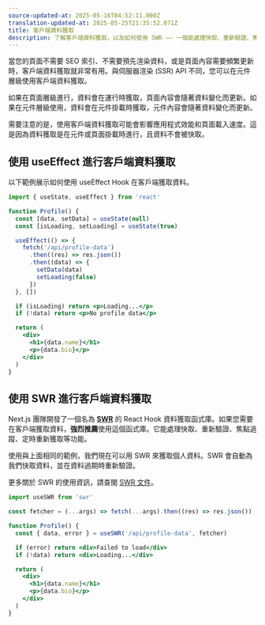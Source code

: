 ```yaml
---
source-updated-at: 2025-05-16T04:52:11.000Z
translation-updated-at: 2025-05-25T21:35:52.071Z
title: 客戶端資料獲取
description: 了解客戶端資料獲取，以及如何使用 SWR —— 一個能處理快取、重新驗證、焦點追蹤、定時重新獲取等功能的 React Hook 資料獲取函式庫。
---
```


當您的頁面不需要 SEO 索引、不需要預先渲染資料，或是頁面內容需要頻繁更新時，客戶端資料獲取就非常有用。與伺服器渲染 (SSR) API 不同，您可以在元件層級使用客戶端資料獲取。

如果在頁面層級進行，資料會在運行時獲取，頁面內容會隨著資料變化而更新。如果在元件層級使用，資料會在元件掛載時獲取，元件內容會隨著資料變化而更新。

需要注意的是，使用客戶端資料獲取可能會影響應用程式效能和頁面載入速度。這是因為資料獲取是在元件或頁面掛載時進行，且資料不會被快取。

## 使用 useEffect 進行客戶端資料獲取

以下範例展示如何使用 useEffect Hook 在客戶端獲取資料。

```jsx
import { useState, useEffect } from 'react'

function Profile() {
  const [data, setData] = useState(null)
  const [isLoading, setLoading] = useState(true)

  useEffect(() => {
    fetch('/api/profile-data')
      .then((res) => res.json())
      .then((data) => {
        setData(data)
        setLoading(false)
      })
  }, [])

  if (isLoading) return <p>Loading...</p>
  if (!data) return <p>No profile data</p>

  return (
    <div>
      <h1>{data.name}</h1>
      <p>{data.bio}</p>
    </div>
  )
}
```

## 使用 SWR 進行客戶端資料獲取

Next.js 團隊開發了一個名為 [**SWR**](https://swr.vercel.app/) 的 React Hook 資料獲取函式庫。如果您需要在客戶端獲取資料，**強烈推薦**使用這個函式庫。它能處理快取、重新驗證、焦點追蹤、定時重新獲取等功能。

使用與上面相同的範例，我們現在可以用 SWR 來獲取個人資料。SWR 會自動為我們快取資料，並在資料過期時重新驗證。

更多關於 SWR 的使用資訊，請查閱 [SWR 文件](https://swr.vercel.app/docs/getting-started)。

```jsx
import useSWR from 'swr'

const fetcher = (...args) => fetch(...args).then((res) => res.json())

function Profile() {
  const { data, error } = useSWR('/api/profile-data', fetcher)

  if (error) return <div>Failed to load</div>
  if (!data) return <div>Loading...</div>

  return (
    <div>
      <h1>{data.name}</h1>
      <p>{data.bio}</p>
    </div>
  )
}
```